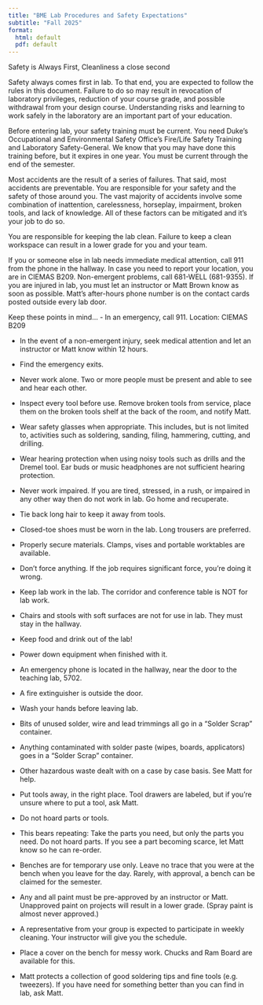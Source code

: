 ```yaml
---
title: "BME Lab Procedures and Safety Expectations"
subtitle: "Fall 2025"
format:
  html: default
  pdf: default
---
```


::: callout-important
Safety is Always First, Cleanliness a close second
:::

Safety always comes first in lab. To that end, you are expected to follow the
rules in this document. Failure to do so may result in revocation of laboratory
privileges, reduction of your course grade, and possible withdrawal from your
design course. Understanding risks and learning to work safely in the laboratory
are an important part of your education.

<!-- TODO: add hyperlinks here -->
Before entering lab, your safety training must be current. You need Duke’s
Occupational and Environmental Safety Office’s Fire/Life Safety Training and
Laboratory Safety-General. We know that you may have done this training before,
but it expires in one year. You must be current through the end of the semester.

Most accidents are the result of a series of failures. That said, most accidents
are preventable. You are responsible for your safety and the safety of those
around you. The vast majority of accidents involve some combination of
inattention, carelessness, horseplay, impairment, broken tools, and lack of
knowledge. All of these factors can be mitigated and it’s your job to do so.

You are responsible for keeping the lab clean. Failure to keep a clean workspace
can result in a lower grade for you and your team.

If you or someone else in lab needs immediate medical attention, call 911 from
the phone in the hallway. In case you need to report your location, you are in
CIEMAS B209.  Non-emergent problems, call 681-WELL (681-9355). If you are
injured in lab, you must let an instructor or Matt Brown know as soon as
possible. Matt’s after-hours phone number is on the contact cards posted outside
every lab door.

::: callout-note
Keep these points in mind...
-    In an emergency, call 911. Location: CIEMAS B209

-    In the event of a non-emergent injury, seek medical attention and let an
instructor or Matt know within 12 hours.

-    Find the emergency exits.

-    Never work alone. Two or more people must be present and able to see and hear
each other.

-    Inspect every tool before use. Remove broken tools from service, place them
on the broken tools shelf at the back of the room, and notify Matt. 

-    Wear safety glasses when appropriate. This includes, but is not limited to,
activities such as soldering, sanding, filing, hammering, cutting, and drilling.

-    Wear hearing protection when using noisy tools such as drills and the Dremel
tool. Ear buds or music headphones are not sufficient hearing protection.

-    Never work impaired. If you are tired, stressed, in a rush, or impaired in
any other way then do not work in lab. Go home and recuperate.

-    Tie back long hair to keep it away from tools.

-    Closed-toe shoes must be worn in the lab. Long trousers are preferred.

-    Properly secure materials. Clamps, vises and portable worktables are
available.

-    Don’t force anything. If the job requires significant force, you’re doing it
wrong.

-    Keep lab work in the lab. The corridor and conference table is NOT for lab
work.

-    Chairs and stools with soft surfaces are not for use in lab. They must stay
in the hallway.

-    Keep food and drink out of the lab!

-    Power down equipment when finished with it.

-    An emergency phone is located in the hallway, near the door to the teaching
lab, 5702.

-    A fire extinguisher is outside the door. 

-   Wash your hands before leaving lab.

-    Bits of unused solder, wire and lead trimmings all go in a “Solder Scrap”
container.

-    Anything contaminated with solder paste (wipes, boards, applicators) goes in
a “Solder Scrap” container.

-    Other hazardous waste dealt with on a case by case basis. See Matt for help.

-    Put tools away, in the right place. Tool drawers are labeled, but if you’re
unsure where to put a tool, ask Matt.

-    Do not hoard parts or tools.

-    This bears repeating: Take the parts you need, but only the parts you need.
Do not hoard parts. If you see a part becoming scarce, let Matt know so he can
re-order.

-    Benches are for temporary use only. Leave no trace that you were at the
bench when you leave for the day. Rarely, with approval, a bench can be claimed
for the semester.

-    Any and all paint must be pre-approved by an instructor or Matt. Unapproved
paint on projects will result in a lower grade. (Spray paint is almost never
approved.)

-    A representative from your group is expected to participate in weekly
cleaning. Your instructor will give you the schedule.

-    Place a cover on the bench for messy work. Chucks and Ram Board are
available for this.

-    Matt protects a collection of good soldering tips and fine tools (e.g.
tweezers). If you have need for something better than you can find in lab, ask
Matt. 
:::